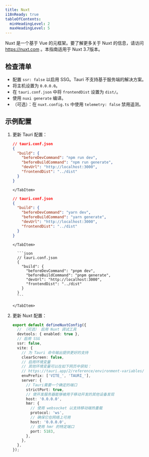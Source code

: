 ```yaml
---
title: Nuxt
i18nReady: true
tableOfContents:
  minHeadingLevel: 2
  maxHeadingLevel: 5
---
```



Nuxt 是一个基于 Vue 的元框架。要了解更多关于 Nuxt 的信息，请访问 https://nuxt.com 。本指南适用于 Nuxt 3.7版本。

## 检查清单

- 配置 `ssr: false` 以启用 SSG。Tauri 不支持基于服务端的解决方案。
- 将主机设置为 `0.0.0.0`。
- 在 `tauri.conf.json` 中将 `frontendDist` 设置为 `dist/`。
- 使用 `nuxi generate` 编译。
- （可选）：在 `nuxt.config.ts` 中使用 `telemetry: false` 禁用遥测。

## 示例配置

<Steps>

1.  更新 Tauri 配置：

    <Tabs>
    <TabItem label="npm">

    ```json
    // tauri.conf.json
    {
      "build": {
        "beforeDevCommand": "npm run dev",
        "beforeBuildCommand": "npm run generate",
        "devUrl": "http://localhost:3000",
        "frontendDist": "../dist"
      }
    }
    ```

        </TabItem>

    <TabItem label="yarn">

    ```json
    // tauri.conf.json
    {
      "build": {
        "beforeDevCommand": "yarn dev",
        "beforeBuildCommand": "yarn generate",
        "devUrl": "http://localhost:3000",
        "frontendDist": "../dist"
      }
    }
    ```

        </TabItem>

    <TabItem label="pnpm">

          ```json
          // tauri.conf.json
          {
            "build": {
              "beforeDevCommand": "pnpm dev",
              "beforeBuildCommand": "pnpm generate",
              "devUrl": "http://localhost:3000",
              "frontendDist": "../dist"
            }
          }
          ```

        </TabItem>

    </Tabs>

2.  更新 Nuxt 配置：

    ```ts
    export default defineNuxtConfig({
      // （可选） 启用 Nuxt 调试工具
      devtools: { enabled: true },
      // 启用 SSG
      ssr: false,
      vite: {
        // 为 Tauri 命令输出提供更好的支持
        clearScreen: false,
        // 启用环境变量
        // 其他环境变量可以在如下网页中获知：
        // https://tauri.app/2/reference/environment-variables/
        envPrefix: ['VITE_', 'TAURI_'],
        server: {
          // Tauri需要一个确定的端口
          strictPort: true,
          // 使开发服务器能够被用于移动开发的其他设备发现
          host: '0.0.0.0',
          hmr: {
            // 使用 websocket 以支持移动端热重载
            protocol: 'ws',
            // 确保它在网络上可用
            host: '0.0.0.0',
            // 使用 hmr 的特定端口
            port: 5183,
          },
        },
      },
    });
    ```

</Steps>
